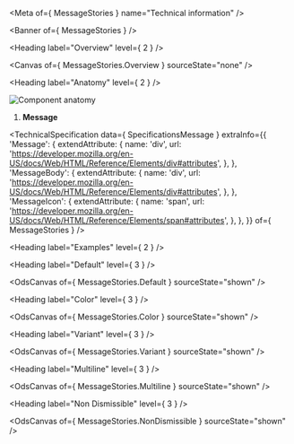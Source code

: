 
<Meta of={ MessageStories } name="Technical information" />

<Banner of={ MessageStories } />

<Heading label="Overview" level={ 2 } />

<Canvas of={ MessageStories.Overview } sourceState="none" />

<Heading label="Anatomy" level={ 2 } />

![Component anatomy](./base-assets/components/message/anatomy-tech.png "Component anatomy")

1. **Message**

<TechnicalSpecification
  data={ SpecificationsMessage }
  extraInfo={{
    'Message': {
      extendAttribute: {
        name: 'div',
        url: 'https://developer.mozilla.org/en-US/docs/Web/HTML/Reference/Elements/div#attributes',
      },
    },
    'MessageBody': {
      extendAttribute: {
        name: 'div',
        url: 'https://developer.mozilla.org/en-US/docs/Web/HTML/Reference/Elements/div#attributes',
      },
    },
    'MessageIcon': {
      extendAttribute: {
        name: 'span',
        url: 'https://developer.mozilla.org/en-US/docs/Web/HTML/Reference/Elements/span#attributes',
      },
    },
  }}
  of={ MessageStories } />

<Heading label="Examples" level={ 2 } />

<Heading label="Default" level={ 3 } />

<OdsCanvas of={ MessageStories.Default } sourceState="shown" />

<Heading label="Color" level={ 3 } />

<OdsCanvas of={ MessageStories.Color } sourceState="shown" />

<Heading label="Variant" level={ 3 } />

<OdsCanvas of={ MessageStories.Variant } sourceState="shown" />

<Heading label="Multiline" level={ 3 } />

<OdsCanvas of={ MessageStories.Multiline } sourceState="shown" />

<Heading label="Non Dismissible" level={ 3 } />

<OdsCanvas of={ MessageStories.NonDismissible } sourceState="shown" />
